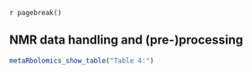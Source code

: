 `r pagebreak()`

## NMR data handling and (pre-)processing 

```r
metaRbolomics_show_table("Table 4:")
```
